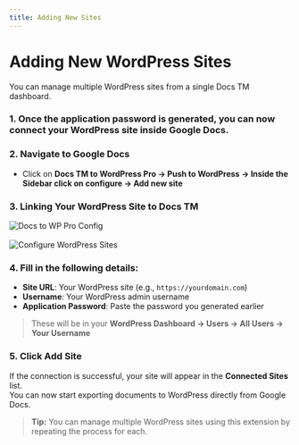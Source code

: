 ```yaml
---
title: Adding New Sites
---
```


# Adding New WordPress Sites

You can manage multiple WordPress sites from a single Docs TM dashboard.

### 1. Once the application password is generated, you can now connect your WordPress site inside Google Docs.

### 2. Navigate to Google Docs

- Click on **Docs TM to WordPress Pro → Push to WordPress → Inside the Sidebar click on configure → Add new site**

### 3. Linking Your WordPress Site to Docs TM

<div
  style={{
    background: "#f0f9ff",
    border: "3px solid #90cdf4",
    borderRadius: "10px",
    padding: "16px",
    boxShadow: "0 2px 6px rgba(0,0,0,0.08)",
    display: "inline-block",
    marginBottom: "1rem",
  }}
>
  <img
    src="/images/doc-conf.png"
    alt="Docs to WP Pro Config"
    style={{ borderRadius: "6px", maxWidth: "100%" }}
  />
</div>

<br />

<div
  style={{
    background: "#f0f9ff",
    border: "3px solid #90cdf4",
    borderRadius: "10px",
    padding: "16px",
    boxShadow: "0 2px 6px rgba(0,0,0,0.08)",
    display: "inline-block",
    marginBottom: "2rem",
  }}
>
  <img
    src="/images/add-site-img.png"
    alt="Configure WordPress Sites"
    style={{ borderRadius: "6px", maxWidth: "100%" }}
  />
</div>

### 4. Fill in the following details:

- **Site URL**: Your WordPress site (e.g., `https://yourdomain.com`)
- **Username**: Your WordPress admin username
- **Application Password**: Paste the password you generated earlier

> These will be in your **WordPress Dashboard → Users → All Users → Your Username**

### 5. Click **Add Site**

If the connection is successful, your site will appear in the **Connected Sites** list.  
You can now start exporting documents to WordPress directly from Google Docs.

> **Tip:** You can manage multiple WordPress sites using this extension by repeating the process for each.
